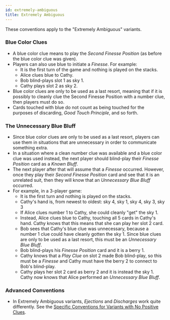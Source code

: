 ```yaml
---
id: extremely-ambiguous
title: Extremely Ambiguous
---
```


These conventions apply to the "Extremely Ambiguous" variants.

### Blue Color Clues

- A blue color clue means to play the _Second Finesse Position_ (as before the blue color clue was given).
- Players can also use blue to initiate a _Finesse_. For example:
  - It is the first turn of the game and nothing is played on the stacks.
  - Alice clues blue to Cathy.
  - Bob blind-plays slot 1 as sky 1.
  - Cathy plays slot 2 as sky 2.
- Blue color clues are only to be used as a last resort, meaning that if it is possibly to cleanly clue the Second Finesse Position with a number clue, then players must do so.
- Cards touched with blue do not count as being touched for the purposes of discarding, _Good Touch Principle_, and so forth.

### The Unnecessary Blue Bluff

- Since blue color clues are only to be used as a last resort, players can use them in situations that are unnecessary in order to communicate something extra.
- In a situation where a clean number clue was available and a blue color clue was used instead, the next player should blind-play their _Finesse Position_ card as a _Known Bluff_.
- The next player after that will assume that a _Finesse_ occurred. However, once they play their _Second Finesse Position_ card and see that it is an unrelated suit, then they will know that an _Unnecessary Blue Bluff_ occurred.
- For example, in a 3-player game:
  - It is the first turn and nothing is played on the stacks.
  - Cathy's hand is, from newest to oldest: sky 4, sky 1, sky 4, sky 3, sky 3
  - If Alice clues number 1 to Cathy, she could cleanly "get" the sky 1.
  - Instead, Alice clues blue to Cathy, touching all 5 cards in Cathy's hand. Cathy knows that this means that she can play her slot 2 card.
  - Bob sees that Cathy's blue clue was unnecessary, because a number 1 clue could have cleanly gotten the sky 1. Since blue clues are only to be used as a last resort, this must be an _Unnecessary Blue Bluff_.
  - Bob blind-plays his _Finesse Position_ card and it is a berry 1.
  - Cathy knows that a _Play Clue_ on slot 2 made Bob blind-play, so this must be a _Finesse_ and Cathy must have the berry 2 to connect to Bob's blind-play.
  - Cathy plays her slot 2 card as berry 2 and it is instead the sky 1. Cathy now knows that Alice performed an _Unnecessary Blue Bluff_.

### Advanced Conventions

- In Extremely Ambiguous variants, _Ejections_ and _Discharges_ work quite differently. See the [Specific Conventions for Variants with No Positive Clues](no-positive-clues.mdx).
